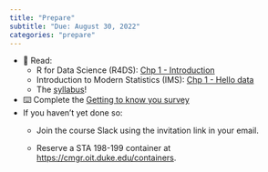 ```yaml
---
title: "Prepare"
subtitle: "Due: August 30, 2022"
categories: "prepare"
---
```


-   📖 Read:
    -   R for Data Science (R4DS): [Chp 1 - Introduction](https://r4ds.hadley.nz/intro.html)
    -   Introduction to Modern Statistics (IMS): [Chp 1 - Hello data](https://openintro-ims.netlify.app/data-hello.html)
    -   The [syllabus](/course-syllabus.html)!
-   ⌨️ Complete the [Getting to know you survey](https://sakai.duke.edu/samigo-app/servlet/Login?id=6fa7ebf3-01af-42a6-91ba-3e813d3901221661888762619)
-   If you haven't yet done so:
    -   Join the course Slack using the invitation link in your email.

    -   Reserve a STA 198-199 container at <https://cmgr.oit.duke.edu/containers>.
